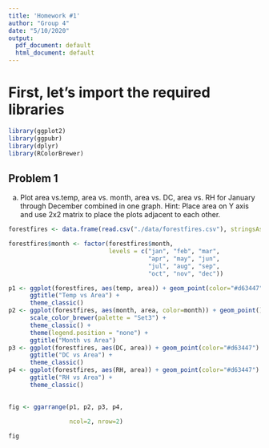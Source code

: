 ```yaml
---
title: 'Homework #1'
author: "Group 4"
date: "5/10/2020"
output:
  pdf_document: default
  html_document: default
---
```


# First, let's import the required libraries
``` r
library(ggplot2)
library(ggpubr)
library(dplyr)
library(RColorBrewer)
```

## Problem 1

(a) Plot area vs.temp, area vs. month, area vs. DC, area vs. RH for January
through December combined in one graph. Hint: Place area on Y axis and use
2x2 matrix to place the plots adjacent to each other.

``` r
forestfires <- data.frame(read.csv("./data/forestfires.csv"), stringsAsFactors = FALSE)

forestfires$month <- factor(forestfires$month, 
                            levels = c("jan", "feb", "mar", 
                                       "apr", "may", "jun", 
                                       "jul", "aug", "sep", 
                                       "oct", "nov", "dec"))

p1 <- ggplot(forestfires, aes(temp, area)) + geom_point(color="#d63447") +
      ggtitle("Temp vs Area") +
      theme_classic()
p2 <- ggplot(forestfires, aes(month, area, color=month)) + geom_point() +
      scale_color_brewer(palette = "Set3") +
      theme_classic() +
      theme(legend.position = "none") +
      ggtitle("Month vs Area")
p3 <- ggplot(forestfires, aes(DC, area)) + geom_point(color="#d63447") +
      ggtitle("DC vs Area") +
      theme_classic()
p4 <- ggplot(forestfires, aes(RH, area)) + geom_point(color="#d63447") +
      ggtitle("RH vs Area") +
      theme_classic()
      

fig <- ggarrange(p1, p2, p3, p4,
                 
                 ncol=2, nrow=2)

fig
```